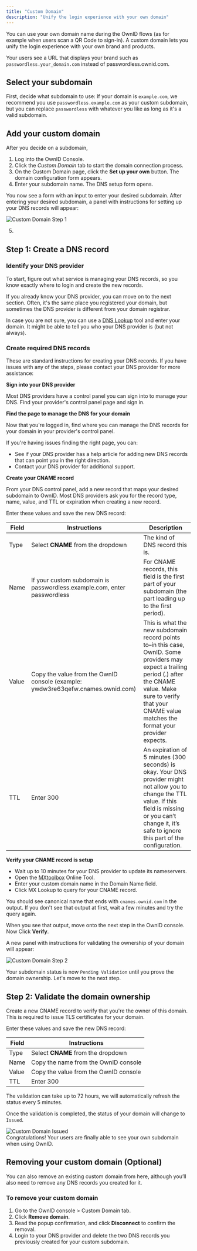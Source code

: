 ```yaml
---
title: "Custom Domain"
description: "Unify the login experience with your own domain"
---
```


You can use your own domain name during the OwnID flows (as for example when users scan a QR Code to sign-in). A custom domain lets you unify the login experience with your own brand and products.  

Your users see a URL that displays your brand such as `passwordless.your_domain.com` instead of passwordless.ownid.com.

## Select your subdomain

First, decide what subdomain to use:
If your domain is `example.com`, we recommend you use `passwordless.example.com` as your custom subdomain, but you can replace `passwordless` with whatever you like as long as it's a valid subdomain.

## Add your custom domain

After you decide on a subdomain, 

1. Log into the OwnID Console.
2. Click the _Custom Domain_ tab to start the domain connection process.
3. On the Custom Domain page, click the **Set up your own** button. The domain configuration form appears.
4. Enter your subdomain name. The DNS setup form opens.
 
 You now see a form with an input to enter your desired subdomain. After entering your desired subdomain, a panel with instructions for setting up your DNS records will appear:

<Frame>
  <img src="/images/Custom_Domain_step1.png" alt="Custom Domain Step 1"></img>
</Frame>

5.
## Step 1: Create a DNS record

### Identify your DNS provider

To start, figure out what service is managing your DNS records, so you know exactly where to login and create the new records.

If you already know your DNS provider, you can move on to the next section. Often, it's the same place you registered your domain, but sometimes the DNS provider is different from your domain registrar.

In case you are not sure, you can use a [DNS Lookup](https://mxtoolbox.com/DnsLookup.aspx) tool and enter your domain. It might be able to tell you who your DNS provider is (but not always).

### Create required DNS records

These are standard instructions for creating your DNS records. If you have issues with any of the steps, please contact your DNS provider for more assistance:

**Sign into your DNS provider**

Most DNS providers have a control panel you can sign into to manage your DNS. Find your provider's control panel page and sign in.

**Find the page to manage the DNS for your domain**

Now that you're logged in, find where you can manage the DNS records for your domain in your provider's control panel.

If you're having issues finding the right page, you can:

- See if your DNS provider has a help article for adding new DNS records that can point you in the right direction.
- Contact your DNS provider for additional support.

**Create your CNAME record**

From your DNS control panel, add a new record that maps your desired subdomain to OwnID. Most DNS providers ask you for the record type, name, value, and TTL or expiration when creating a new record.

Enter these values and save the new DNS record:

| Field                   | Instructions                                                                    | Description
| ----------------------- | ------------------------------------------------------------------------------- | ------------------------------------------ |
| Type                    | Select **CNAME** from the dropdown | The kind of DNS record this is.           |
| Name                    | If your custom subdomain is passwordless.example.com, enter passwordless        | For CNAME records, this field is the first part of your subdomain (the part leading up to the first period). |
| Value                   | Copy the value from the OwnID console (example: ywdw3re63qefw.cnames.ownid.com) | This is what the new subdomain record points to–in this case, OwnID. Some providers may expect a trailing period (.) after the CNAME value. Make sure to verify that your CNAME value matches the format your provider expects. |
| TTL                     | Enter 300                                                                       | An expiration of 5 minutes (300 seconds) is okay. Your DNS provider might not allow you to change the TTL value. If this field is missing or you can’t change it, it’s safe to ignore this part of the configuration. |

**Verify your CNAME record is setup**

- Wait up to 10 minutes for your DNS provider to update its nameservers.
- Open the [MXtoolbox](https://mxtoolbox.com/) Online Tool.
- Enter your custom domain name in the Domain Name field.
- Click MX Lookup to query for your CNAME record.

You should see canonical name that ends with `cnames.ownid.com` in the output. If you don't see that output at first, wait a few minutes and try the query again.

When you see that output, move onto the next step in the OwnID console. Now Click **Verify**. 

A new panel with instructions for validating the ownership of your domain will appear:

<Frame>
  <img src="/images/Custom_Domain_step2.png" alt="Custom Domain Step 2"></img>
</Frame>

Your subdomain status is now `Pending Validation` until you prove the domain ownership. Let's move to the next step.

## Step 2: Validate the domain ownership

Create a new CNAME record to verify that you're the owner of this domain. This is required to issue TLS certificates for your domain.

Enter these values and save the new DNS record:

| Field                   | Instructions                                                                    |
| ----------------------- | ------------------------------------------------------------------------------- | 
| Type                    | Select **CNAME** from the dropdown | What kind of DNS record this is.           |
| Name                    | Copy the name from the OwnID console                                            | 
| Value                   | Copy the value from the OwnID console                                           | 
| TTL                     | Enter 300                                                                       | 

<Info>
The validation can take up to 72 hours, we will automatically refresh the status every 5 minutes.
</Info>

Once the validation is completed, the status of your domain will change to `Issued`. 

<Frame>
  <img src="/images/Custom_Domain_step3.png" alt="Custom Domain Issued"></img>
</Frame>

<br/>
<Check> Congratulations! Your users are finally able to see your own subdomain when using OwnID. </Check>

## Removing your custom domain (Optional)

You can also remove an existing custom domain from here, although you’ll also need to remove any DNS records you created for it.

### To remove your custom domain

1. Go to the OwnID console > Custom Domain tab.
2. Click **Remove domain**.
3. Read the popup confirmation, and click **Disconnect** to confirm the removal.
4. Login to your DNS provider and delete the two DNS records you previously created for your custom subdomain.



